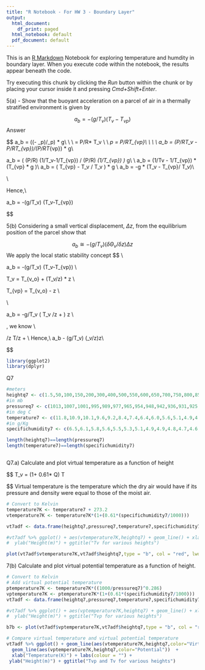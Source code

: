 ```yaml
---
title: "R Notebook - For HW 3 - Boundary Layer"
output:
  html_document:
    df_print: paged
  html_notebook: default
  pdf_document: default
---
```


This is an [R Markdown](http://rmarkdown.rstudio.com) Notebook for exploring temperature and humdity in boundary layer. When you execute code within the notebook, the results appear beneath the code. 

Try executing this chunk by clicking the *Run* button within the chunk or by placing your cursor inside it and pressing *Cmd+Shift+Enter*. 

5(a) - Show that the buoyant acceleration on a parcel of air in a thermally stratified environment is given by 

$$
a_b = -(g/T_v) (T_v-T_{vp})
$$
Answer

$$
a_b = ((\rho - \rho_p)/\rho_p) * g\\
\\
\text{Density of the environment }\\
\rho = P/R* T_v  \\ 
\text{Density of the parcel }\\
\rho_p = P/R*T_{vp}\\
\\
\\
\text{Substitute}\\
a_b = (P/R*T_v - P/R*T_{vp})/(P/R*T_{vp}) * g\\

a_b = ( (P/R)  (1/T_v-1/T_{vp}) / (P/R) *(1/T_{vp}) ) * g\\
\text { Cancel out (P/R)}\\
a_b = (1/Tv - 1/T_{vp}) * (T_{vp} * g )\\
a_b = ( T_{vp} -  T_v / T_v ) * g \\
a_b = -g * (T_v - T_{vp}/ T_v)\\

\\

Hence,\\

a_b = -(g/T_v) (T_v-T_{vp})


$$




5(b) Considering a small vertical displacement, $\Delta z$, from the equilibrium position of the parcel show that


$$
a_b \cong - (g/T_v) (\delta\Theta_v/\delta z)\Delta z
$$
We apply the local static stability concept
$$
\text{We start with} \\

a_b = -(g/T_v) (T_v-T_{vp}) \\

T_v = T_{v_o} + (\delta T_v/\delta z) * \Delta z \\

T_{vp}  = T_{v_o} - \Gamma \Delta z \\

\text{On substituting} \\

a_b = -g/T_v ( \delta T_v /\delta z + \Gamma) \Delta z \\

\text{For a nonadiabatic or diabatic atmosphere}, we know \\

\delta \Theta/\delta z
 \cong \delta T/\delta z + \Gamma \\
 Hence,\\
a_b \cong - (g/T_v) (\delta\Theta_v/\delta z)\Delta z\\

$$
```r

library(ggplot2)
library(dplyr)


```
Q7
```r

#meters
heightq7 <- c(1.5,50,100,150,200,300,400,500,550,600,650,700,750,800,850,900,1000)
#in mb
pressureq7 <- c(1013,1007,1001,995,989,977,965,954,948,942,936,931,925,919,914,908,897)
#in deg C
temperature7 <- c(11.8,10.9,10.1,9.6,9.2,8.4,7.4,6.4,6.0,5.6,5.1,4.9,4.9,4.9,5.0,5.0,4.8)
#in g/Kg
specifichumidity7 <- c(6.5,6.1,5.8,5.6,5.5,5.3,5.1,4.9,4.9,4.8,4.7,4.6,4.5,4.5,4.5,4.5,4.4)

length(heightq7)==length(pressureq7)
length(temperature7)==length(specifichumidity7)



```

Q7.a) Calculate and plot virtual temperature as a function of height

$$
T_v = (1+ 0.61*  Q) T

$$
Virtual temperature is the temperature which the dry air would have if its pressure and density were equal to those of the moist air.
```r

# Convert to Kelvin
temperature7K <- temperature7 + 273.2
vtemperature7K <- temperature7K*(1+(0.61*(specifichumidity7/1000)))

vt7adf <- data.frame(heightq7,pressureq7,temperature7,specifichumidity7,temperature7K,vtemperature7K)

#vt7adf %>% ggplot() + aes(vtemperature7K,heightq7) + geom_line() + xlab("Virtual Temperature(K)") +
#  ylab("Height(m)") + ggtitle("Tv for various heights")

plot(vt7adf$vtemperature7K,vt7adf$heightq7,type = "b", col = "red", lwd = 3,xlab = "Virtual Temperature(K)", ylab = "Height(m)")
```

7(b) Calculate and plot virtual potential temperature as a function of height.

```r

# Convert to Kelvin
# Add virtual potential temperature
ptemperature7K <- temperature7K*((1000/pressureq7)^0.286)
vptemperature7K <- ptemperature7K*(1+(0.61*(specifichumidity7/1000)))
vt7adf <- data.frame(heightq7,pressureq7,temperature7,specifichumidity7,temperature7K,vtemperature7K,ptemperature7K,vptemperature7K)

#vt7adf %>% ggplot() + aes(vptemperature7K,heightq7) + geom_line() + xlab("Virtual Potential Temperature") +
#  ylab("Height(m)") + ggtitle("Tvp for various heights")

b7b <- plot(vt7adf$vptemperature7K,vt7adf$heightq7,type = "b", col = "red", lwd = 3,xlab = "Virtual Potential Temperature", ylab = "Height(m)")
```




```r


# Compare virtual temperature and virtual potential temperature
vt7adf %>% ggplot() + geom_line(aes(vtemperature7K,heightq7,color="Virtual"))+
  geom_line(aes(vptemperature7K,heightq7,color="Potential"))  +
  xlab("Temperature(K)") + labs(colour = "") +
 ylab("Height(m)") + ggtitle("Tvp and Tv for various heights")
```